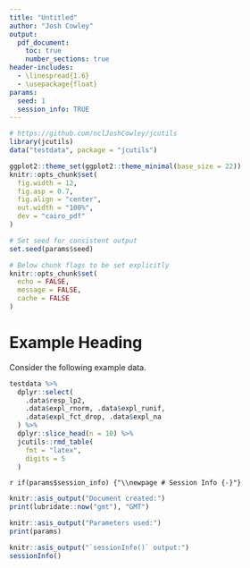 ```yaml
---
title: "Untitled"
author: "Josh Cowley"
output:
  pdf_document:
    toc: true
    number_sections: true
header-includes:
  - \linespread{1.6}
  - \usepackage{float}
params:
  seed: 1
  session_info: TRUE
---
```


```r
# https://github.com/nclJoshCowley/jcutils
library(jcutils)
data("testdata", package = "jcutils")
```

```r
ggplot2::theme_set(ggplot2::theme_minimal(base_size = 22))
knitr::opts_chunk$set(
  fig.width = 12,
  fig.asp = 0.7,
  fig.align = "center",
  out.width = "100%",
  dev = "cairo_pdf"
)
```

```r
# Set seed for consistent output
set.seed(params$seed)

# Below chunk flags to be set explicitly
knitr::opts_chunk$set(
  echo = FALSE,
  message = FALSE,
  cache = FALSE
)
```

# Example Heading

Consider the following example data.

```r
testdata %>%
  dplyr::select(
    .data$resp_lp2,
    .data$expl_rnorm, .data$expl_runif,
    .data$expl_fct_drop, .data$expl_na
  ) %>%
  dplyr::slice_head(n = 10) %>%
  jcutils::rmd_table(
    fmt = "latex",
    digits = 5
  )
```


`r if(params$session_info) {"\\newpage # Session Info {-}"}`
```r
knitr::asis_output("Document created:")
print(lubridate::now("gmt"), "GMT")

knitr::asis_output("Parameters used:")
print(params)

knitr::asis_output("`sessionInfo()` output:")
sessionInfo()
```

